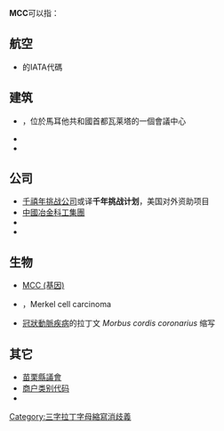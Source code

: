 '''MCC'''可以指：
==航空==
* {{le|沙加緬度麥克萊倫機場|Sacramento McClellan Airport}}的IATA代碼
==建筑==
* {{le|地中海會議中心|Mediterranean Conference Centre}}，位於馬耳他共和國首都瓦莱塔的一個會議中心
* {{le|MCC劇院|MCC Theater}}
* {{le|密德蘭社區中心|Midland Community Center}}
==公司==
* [[千禧年挑战公司|千禧年挑战公司]]或译'''千年挑战计划'''，美国对外资助项目
* [[中國冶金科工集團|中國冶金科工集團]]
* {{le|曼哈頓建築公司|Manhattan Construction Company}}
* {{le|三菱化工株式會社|Mitsubishi Chemical Corporation}}
==生物==
* [[MCC_(基因)|MCC (基因)]]
* {{tsl|en|Merkel-cell carcinoma|默克麥克氏細胞癌}}，Merkel cell carcinoma
* [[冠狀動脈疾病|冠狀動脈疾病]]的拉丁文 ''Morbus cordis coronarius'' 缩写
==其它==
* [[苗栗縣議會|苗栗縣議會]]
* [[商户类别代码|商户类别代码]]
* {{le|馬修斯相關係數|Matthews correlation coefficient}}
{{disambig}}

[[Category:三字拉丁字母縮寫消歧義|Category:三字拉丁字母縮寫消歧義]]